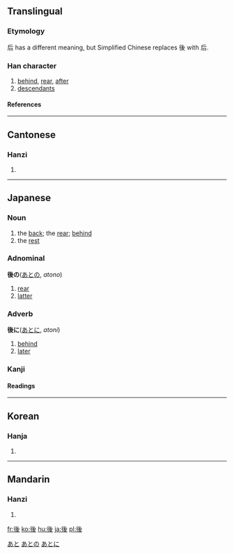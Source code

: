 {{see|后}}

==Translingual==
===Etymology===
后 has a different meaning, but Simplified Chinese replaces 後 with 后.

===Han character===
{{Han char|rn=60|rad=彳|as=06|sn=9|four=2224<sub>7</sub>|canj=竹人女戈水 (HOVIE)}}
# [[behind]], [[rear]], [[after]]
# [[descendant]]s
====References====
{{Han ref|kx=0366.180|dkj=10098|dj=0688.010|hdz=20822.030|uh=5F8C|ud=24460|bh=ABE1|bd=44001}}
----

==Cantonese==
===Hanzi===
{{yue-hanzi|jyut=|y=hau6}}
# {{defn|Cantonese}}
----
==Japanese==
[[Category:1000_Japanese_basic_words|あと]]



===Noun===
{{ja-noun|k|count=|hira=あと|kata=|rom=ato|kanji=|kyu=|shin=|hidx=}}
# the [[back]]; the [[rear]]; [[behind]]
# the [[rest]]

=== Adnominal ===
'''後の'''([[あと]]の, ''atono'')
# [[rear]]
# [[latter]]
[[Category:Japanese adnominals|あとの]]
=== Adverb ===
'''後に'''([[あと]]に, ''atoni'')
# [[behind]]
# [[later]]
[[Category:Japanese adverbs|あとに]]

===Kanji===
{{ja-kanji|grade=2|rs=彳06}}
====Readings====
{{ja-readings|on=[[ご]] ([[go]]), [[こう]] ([[kō]])|kun=[[おくれる]] ([[後れる]], [[okureru]]), [[のち]] ([[nochi]]), [[あと]] ([[ato]])}}
----
==Korean==
===Hanja===
{{ko-hanja|hangeul=[[후]]|eumhun=|rv=hu|mr=hu|y=hwu}}
# {{defn|Korean}}
----
==Mandarin==
===Hanzi===
{{cmn-hanzi|sim=后|pin=[[hòu]] ([[hou4]])|wg=hou<sup>4</sup>}}
# {{defn|Mandarin}}

[[fr:後]]
[[ko:後]]
[[hu:後]]
[[ja:後]]
[[pl:後]]